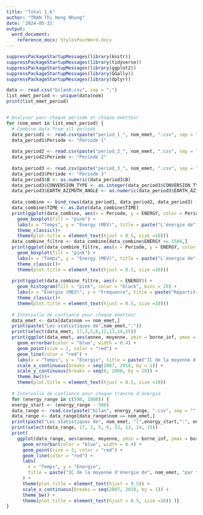 ---
title: "Total 1_6"
author: "TRAN Thi Hong Nhung"
date: '2024-05-31'
output: 
  word_document:
    reference_docx: StylesPourWord.docx
---


```{r,echo=FALSE,warning=FALSE,message=FALSE}
suppressPackageStartupMessages(library(knitr))
suppressPackageStartupMessages(library(tidyverse))
suppressPackageStartupMessages(library(ggplot2))
suppressPackageStartupMessages(library(GGally))
suppressPackageStartupMessages(library(dplyr))
```
```{r}
data <- read.csv("bilan0.csv", sep = ";")
list_emet_period <- unique(data$nom)
print(list_emet_period)


# Analyser pour chaque période et chaque émetteur
for (nom_emet in list_emet_period) {
  # Combine data from all periods
  data_period1 <- read.csv(paste("period_1_", nom_emet, ".csv", sep = ""), sep = ";")
  data_period1$Periode <- "Période 1"
  
  data_period2 <- read.csv(paste("period_2_", nom_emet, ".csv", sep = ""), sep = ";")
  data_period2$Periode <- "Période 2"
  
  data_period3 <- read.csv(paste("period_3_", nom_emet, ".csv", sep = ""), sep = ";")
  data_period3$Periode <- "Période 3"
  data_period3$B <- as.numeric(data_period3$B)
  data_period3$CONVERSION_TYPE <- as.integer(data_period3$CONVERSION_TYPE)
  data_period3$EARTH_AZIMUTH_ANGLE <- as.numeric(data_period3$EARTH_AZIMUTH_ANGLE)
  
  data_combine <- bind_rows(data_period1, data_period2, data_period3)
  data_combine$TIME <- as.Date(data_combine$TIME)
  print(ggplot(data_combine, aes(x = Periode, y = ENERGY, color = Periode)) +
    geom_boxplot(fill = "pink") +
    labs(x = "Temps", y = "Energy (MEV)", title = paste("L'énergie de", nom_emet, "sur trois périodes")) +
    theme_classic()+
    theme(plot.title = element_text(hjust = 0.5, size =10)))
  data_combine_filtre <- data_combine[data_combine$ENERGY <= 1500,]
  print(ggplot(data_combine_filtre, aes(x = Periode, y = ENERGY, color = Periode)) +
    geom_boxplot(fill = "pink") +
    labs(x = "Temps", y = "Energy (MEV)", title = paste("L'énergie de", nom_emet, "sur trois périodes")) +
    theme_classic()+
    theme(plot.title = element_text(hjust = 0.5, size =10)))
  
  print(ggplot(data_combine_filtre, aes(x = ENERGY)) +
    geom_histogram(fill = "pink", color = "black", bins = 20) +
    labs(x = "Énergie (MEV)", y = "Fréquence", title = paste("Répartition de l'énergie de", nom_emet, "sur 3 périodes")) +
    theme_classic()+
    theme(plot.title = element_text(hjust = 0.5, size =10)))
  
  # Intervalle de confiance pour chaque émetteur
  data_emet <- data[data$nom == nom_emet,]
  print(paste("Les statistiques de",nom_emet,":"))
  print(select(data_emet, 17,2,5,6,12,13,14,15))
  print(ggplot(data_emet, aes(annee, moyenne, ymin = borne_inf, ymax = borne_sup)) +
    geom_errorbar(color = "blue", width = 0.4) +
    geom_point(size = 2, color = "red") +
    geom_line(color = "red") +
    labs(x = "Temps", y = "Énergie", title = paste("IC de la moyenne d'énergie de", nom_emet, "par temps")) +
    scale_x_continuous(breaks = seq(2007, 2018, by = 1)) +
    scale_y_continuous(breaks = seq(0, 2000, by = 20)) +
    theme_bw())+
    theme(plot.title = element_text(hjust = 0.5, size =10)) 
  
  # Intervalle de confiance pour chaque tranche d'énergie
  for (energy_range in c(500, 1000)) {
  energy_start <- (energy_range - 500)
  data_range <- read.csv(paste("bilan", energy_range, ".csv", sep = ""), sep = ";")
  data_range <- data_range[data_range$nom == nom_emet,]
  print(paste("Les statistiques de", nom_emet, "[",energy_start,":", energy_range, "]meV :"))
  print(select(data_range, 17, 2, 5, 6, 12, 13, 14, 15))
  print(
    ggplot(data_range, aes(annee, moyenne, ymin = borne_inf, ymax = borne_sup)) +
      geom_errorbar(color = "blue", width = 0.4) +
      geom_point(size = 2, color = "red") +
      geom_line(color = "red") +
      labs(
        x = "Temps", y = "Énergie",
        title = paste("IC de la moyenne d'énergie de", nom_emet, "par temps,", paste("[", energy_start, ":", energy_range, "]meV"))
      ) +
      theme(plot.title = element_text(hjust = 0.5)) +
      scale_x_continuous(breaks = seq(2007, 2018, by = 1)) +
      theme_bw() +
      theme(plot.title = element_text(hjust = 0.5, size =10)) )}
}

```

